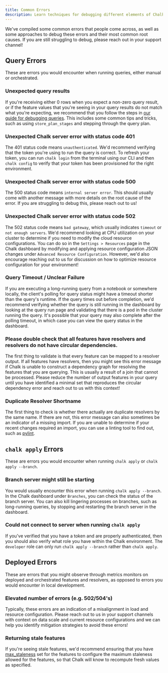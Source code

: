 ```yaml
---
title: Common Errors
description: Learn techniques for debugging different elements of Chalk.
---
```


We've compiled some common errors that people come across, as well as some approaches to debug these errors
and their most common root causes. If you are still struggling to debug, please reach out in your support channel!

## Query Errors

These are errors you would encounter when running queries, either manual or orchestrated.

### Unexpected query results

If you're receiving either 0 rows when you expect a non-zero query result, or if the feature values that you're seeing
in your query results do not match what you're expecting, we recommend that you follow the steps in
[our guide for debugging queries](/docs/debugging-queries). This includes some common tips and
tricks, such as using `store_plan_stages` and stepping through the query plan.

### Unexpected Chalk server error with status code 401

The 401 status code means `unauthenticated`. We'd recommend verifying that the token you're using to run the query is
correct. To refresh your token, you can run `chalk login` from the terminal using our CLI and then `chalk config`
to verify that your token has been provisioned for the right environment.

### Unexpected Chalk server error with status code 500

The 500 status code means `internal server error`. This should usually come with another message with more details on
the root cause of the error. If you are struggling to debug this, please reach out to us!

### Unexpected Chalk server error with status code 502

The 502 status code means `bad gateway`, which usually indicates `timeout` or `not enough servers`. We'd recommend
looking at CPU utilization on your cluster to determine if you need to modify the cloud resource configurations. You
can do so in the `Settings > Resources` page in the Chalk dashboard by modifying and applying resource configuration JSON
changes under `Advanced Resource Configuration`. However, we'd also encourage reaching out to us for discussion on how
to optimize resource configuration for your environment!

### Query Timeout / Unclear Failure

If you are executing a long-running query from a notebook or somewhere locally, the client's polling for query status
might have a timeout shorter than the query's runtime. If the query times out before completion, we'd recommend
verifying whether the query is still running in the dashboard by looking at the query run page and validating that there
is a pod in the cluster running the query. It's possible that your query may also complete after the polling timeout,
in which case you can view the query status in the dashboard.

### Please double check that all features have resolvers and resolvers do not have circular dependencies.

The first thing to validate is that every feature can be mapped to a resolver output.
If all features have resolvers, then you might see this error message if Chalk is unable to construct a dependency
graph for resolving the features that you are querying. This is usually a result of a join that cannot be processed.
Please reduce the number of output features in your query until you have identified a minimal set that reproduces the
circular dependency error and reach out to us with this context!

### Duplicate Resolver Shortname

The first thing to check is whether there actually are duplicate resolvers by the same name. If there are not, this
error message can also sometimes be an indicator of a missing import. If you are unable to determine if your recent
changes required an import, you can use a linting tool to find out, such as [pylint](https://pypi.org/project/pylint/).

## `chalk apply` Errors

These are errors you would encounter when running `chalk apply` or `chalk apply --branch`.

### Branch server might still be starting

You would usually encounter this error when running `chalk apply --branch`. In the Chalk dashboard under `Branches`, you
can check the status of the branch server. You can also kill lingering processes on branches, such as long-running
queries, by stopping and restarting the branch server in the dashboard.

### Could not connect to server when running `chalk apply`

If you've verified that you have a token and are properly authenticated, then you should also verify what role you
have within the Chalk environment. The `developer` role can only run `chalk apply --branch` rather than `chalk apply`.

## Deployed Errors

These are errors that you might observe through metrics monitors on deployed and orchestrated features and resolvers,
as opposed to errors you would encounter in local development.

### Elevated number of errors (e.g. 502/504's)

Typically, these errors are an indication of a misalignment in load and resource configuration. Please reach out to us
in your support channels with context on data scale and current resource configurations and we can help you identify
mitigation strategies to avoid these errors!

### Returning stale features

If you're seeing stale features, we'd recommend ensuring that you have
[max_staleness](/docs/feature-caching) set for the features to configure the maximum staleness
allowed for the features, so that Chalk will know to recompute fresh values as specified.
